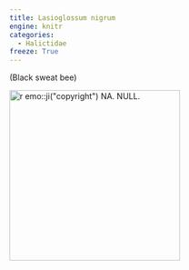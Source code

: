 ```yaml
---
title: Lasioglossum nigrum
engine: knitr
categories:
  - Halictidae
freeze: True
---
```

(Black sweat bee)

[![`r emo::ji("copyright")` NA. NULL.](/files/no_bee.png){height=300}](NA)
